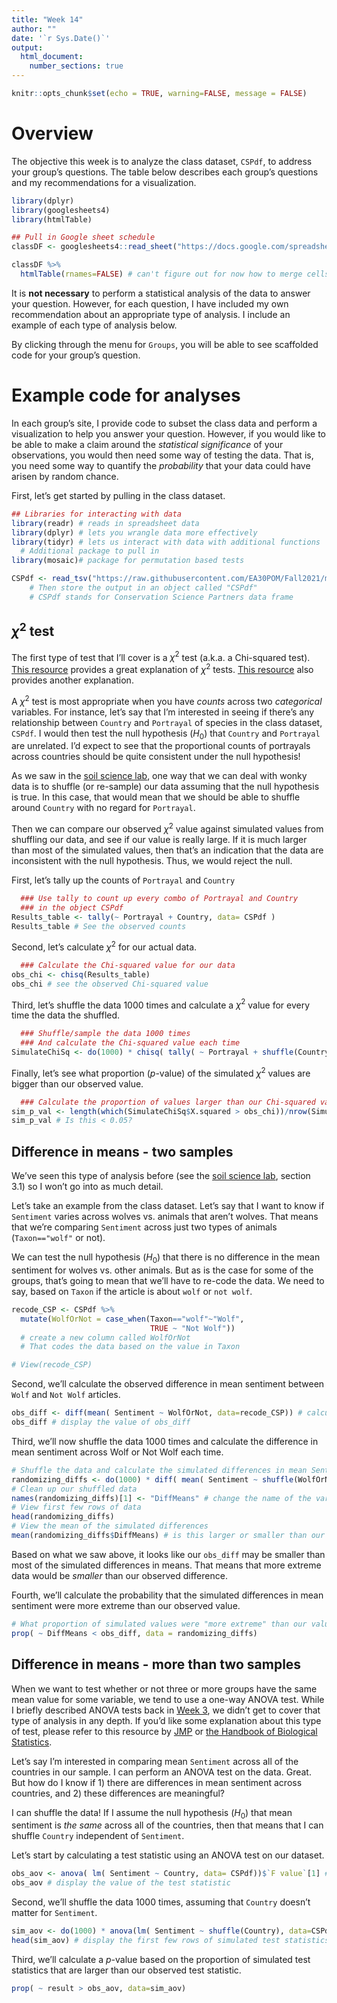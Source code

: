 ```yaml
---
title: "Week 14"
author: ""
date: '`r Sys.Date()`'
output:
  html_document:
    number_sections: true
---
```


```r
knitr::opts_chunk$set(echo = TRUE, warning=FALSE, message = FALSE)
```

# Overview

The objective this week is to analyze the class dataset, `CSPdf`, to address your group's questions. The table below describes each group's questions and my recommendations for a visualization.

```r
library(dplyr)
library(googlesheets4)
library(htmlTable)

## Pull in Google sheet schedule
classDF <- googlesheets4::read_sheet("https://docs.google.com/spreadsheets/d/146RdFkKWC-67AZ4vEl1FIe5ZClIji6EbYFznYGLtcuU/edit?usp=sharing",sheet = "FinalResponses")

classDF %>% 
  htmlTable(rnames=FALSE) # can't figure out for now how to merge cells - whatever
```

It is **not necessary** to perform a statistical analysis of the data to answer your question. However, for each question, I have included my own recommendation about an appropriate type of analysis. I include an example of each type of analysis below.

By clicking through the menu for `Groups`, you will be able to see scaffolded code for your group's question.

# Example code for analyses

In each group's site, I provide code to subset the class data and perform a visualization to help you answer your question. However, if you would like to be able to make a claim around the *statistical significance* of your observations, you would then need some way of testing the data. That is, you need some way to quantify the *probability* that your data could have arisen by random chance.

First, let's get started by pulling in the class dataset.

```r
## Libraries for interacting with data
library(readr) # reads in spreadsheet data
library(dplyr) # lets you wrangle data more effectively
library(tidyr) # lets us interact with data with additional functions
  # Additional package to pull in
library(mosaic)# package for permutation based tests

CSPdf <- read_tsv("https://raw.githubusercontent.com/EA30POM/Fall2021/main/data/OTEC_CSP.tsv") # use the function read_tsv from readr to pull in a spreadsheet from this URL.
    # Then store the output in an object called "CSPdf"
    # CSPdf stands for Conservation Science Partners data frame
```

## $\chi^2$ test

The first type of test that I'll cover is a $\chi^2$ test (a.k.a. a Chi-squared test). [This resource](https://www.jmp.com/en_ca/statistics-knowledge-portal/chi-square-test/chi-square-test-of-independence.html) provides a great explanation of $\chi^2$ tests. [This resource](http://www.biostathandbook.com/chiind.html) also provides another explanation.

A $\chi^2$ test is most appropriate when you have *counts* across two *categorical* variables. For instance, let's say that I'm interested in seeing if there's any relationship between `Country` and `Portrayal` of species in the class dataset, `CSPdf`. I would then test the null hypothesis ($H_0$) that `Country` and `Portrayal` are unrelated. I'd expect to see that the proportional counts of portrayals across countries should be quite consistent under the null hypothesis!

As we saw in the [soil science lab](https://ea30pom.github.io/Fall2021/soil.html), one way that we can deal with wonky data is to shuffle (or re-sample) our data assuming that the null hypothesis is true. In this case, that would mean that we should be able to shuffle around `Country` with no regard for `Portrayal`. 

Then we can compare our observed $\chi^2$ value against simulated values from shuffling our data, and see if our value is really large. If it is much larger than most of the simulated values, then that's an indication that the data are inconsistent with the null hypothesis. Thus, we would reject the null.

First, let's tally up the counts of `Portrayal` and `Country`
```r
  ### Use tally to count up every combo of Portrayal and Country
  ### in the object CSPdf
Results_table <- tally(~ Portrayal + Country, data= CSPdf )
Results_table # See the observed counts
```

Second, let's calculate $\chi^2$ for our actual data.

```r
  ### Calculate the Chi-squared value for our data
obs_chi <- chisq(Results_table)
obs_chi # see the observed Chi-squared value
```

Third, let's shuffle the data 1000 times and calculate a $\chi^2$ value for every time the data the shuffled.
```r
  ### Shuffle/sample the data 1000 times
  ### And calculate the Chi-squared value each time
SimulateChiSq <- do(1000) * chisq( tally( ~ Portrayal + shuffle(Country), data= CSPdf))
```

Finally, let's see what proportion ($p$-value) of the simulated $\chi^2$ values are bigger than our observed value.

```r
  ### Calculate the proportion of values larger than our Chi-squared value
sim_p_val <- length(which(SimulateChiSq$X.squared > obs_chi))/nrow(SimulateChiSq)
sim_p_val # Is this < 0.05?
```

## Difference in means - two samples

We've seen this type of analysis before (see the [soil science lab](https://ea30pom.github.io/Fall2021/soil.html), section 3.1) so I won't go into as much detail.

Let's take an example from the class dataset. Let's say that I want to know if `Sentiment` varies across wolves vs. animals that aren't wolves. That means that we're comparing `Sentiment` across just two types of animals (`Taxon=="wolf"` or not).

We can test the null hypothesis ($H_0$) that there is no difference in the mean sentiment for wolves vs. other animals. But as is the case for some of the groups, that's going to mean that we'll have to re-code the data. We need to say, based on `Taxon` if the article is about `wolf` or `not wolf`.

```r
recode_CSP <- CSPdf %>%
  mutate(WolfOrNot = case_when(Taxon=="wolf"~"Wolf",
                               TRUE ~ "Not Wolf"))
  # create a new column called WolfOrNot
  # That codes the data based on the value in Taxon

# View(recode_CSP)
```

Second, we'll calculate the observed difference in mean sentiment between `Wolf` and `Not Wolf` articles.

```r
obs_diff <- diff(mean( Sentiment ~ WolfOrNot, data=recode_CSP)) # calculate the difference between the means and store in a variable called "obs_diff"
obs_diff # display the value of obs_diff
```

Third, we'll now shuffle the data 1000 times and calculate the difference in mean sentiment across Wolf or Not Wolf each time.

```r
# Shuffle the data and calculate the simulated differences in mean Sentiment
randomizing_diffs <- do(1000) * diff( mean( Sentiment ~ shuffle(WolfOrNot), data = recode_CSP) ) # calculate the mean in SoilDensity when we're shuffling the plant community around 1000 times
# Clean up our shuffled data
names(randomizing_diffs)[1] <- "DiffMeans" # change the name of the variable
# View first few rows of data
head(randomizing_diffs)
# View the mean of the simulated differences
mean(randomizing_diffs$DiffMeans) # is this larger or smaller than our observed difference
```

Based on what we saw above, it looks like our `obs_diff` may be smaller than most of the simulated differences in means. That means that more extreme data would be *smaller* than our observed difference.

Fourth, we'll calculate the probability that the simulated differences in mean sentiment were more extreme than our observed value.

```r
# What proportion of simulated values were "more extreme" than our value?
prop( ~ DiffMeans < obs_diff, data = randomizing_diffs)
```

## Difference in means - more than two samples

When we want to test whether or not three or more groups have the same mean value for some variable, we tend to use a one-way ANOVA test. While I briefly described ANOVA tests back in [Week 3](https://ea30pom.github.io/Fall2021/AQexp2.html), we didn't get to cover that type of analysis in any depth. If you'd like some explanation about this type of test, please refer to this resource by [JMP](https://www.jmp.com/en_ca/statistics-knowledge-portal/one-way-anova.html#404f1893-ae56-43ed-b84c-f6c99f313eca) or [the Handbook of Biological Statistics](http://www.biostathandbook.com/onewayanova.html).

Let's say I'm interested in comparing mean `Sentiment` across all of the countries in our sample. I can perform an ANOVA test on the data. Great. But how do I know if 1) there are differences in mean sentiment across countries, and 2) these differences are meaningful?

I can shuffle the data! If I assume the null hypothesis ($H_0$) that mean sentiment is *the same* across all of the countries, then that means that I can shuffle `Country` independent of `Sentiment`.

Let's start by calculating a test statistic using an ANOVA test on our dataset.

```r
obs_aov <- anova( lm( Sentiment ~ Country, data= CSPdf))$`F value`[1] # calculate a test statistic from our data
obs_aov # display the value of the test statistic
```

Second, we'll shuffle the data 1000 times, assuming that `Country` doesn't matter for `Sentiment`.

```r
sim_aov <- do(1000) * anova(lm( Sentiment ~ shuffle(Country), data=CSPdf))$`F value`[1]
head(sim_aov) # display the first few rows of simulated test statistics
```

Third, we'll calculate a $p$-value based on the proportion of simulated test statistics that are larger than our observed test statistic.

```r
prop( ~ result > obs_aov, data=sim_aov)
```
